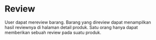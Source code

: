 # Review 

User dapat mereview barang. Barang yang direview dapat menampilkan hasil reviewnya di halaman detail produk. Satu orang hanya dapat memberikan sebuah review pada suatu produk.